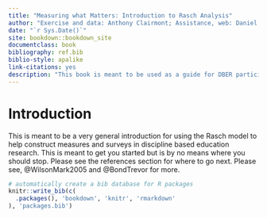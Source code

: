 ```yaml
--- 
title: "Measuring what Matters: Introduction to Rasch Analysis"
author: "Exercise and data: Anthony Clairmont; Assistance, web: Daniel Katz; Direction: Mike Wilton"
date: "`r Sys.Date()`"
site: bookdown::bookdown_site
documentclass: book
bibliography: ref.bib
biblio-style: apalike
link-citations: yes
description: "This book is meant to be used as a guide for DBER participants in the Rasch workshop"
---
```


# Introduction
This is meant to be a very general introduction for using the Rasch model to help construct measures and surveys in discipline based education research. This is meant to get you started but is by no means where you should stop. Please see the references section for where to go next. Please see, @WilsonMark2005 and @BondTrevor for more. 



```r
# automatically create a bib database for R packages
knitr::write_bib(c(
  .packages(), 'bookdown', 'knitr', 'rmarkdown'
), 'packages.bib')
```
